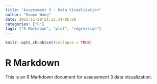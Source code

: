 ```yaml
---
title: "Assessment 3 - Data Visualization"
author: "Haoxu Wang"
date: 2021-11-08T21:13:14-05:00
categories: ["R"]
tags: ["R Markdown", "plot", "regression"]
---
```


```r
knitr::opts_chunk$set(collapse = TRUE)
```

# R Markdown

This is an R Markdown document for assessment 3 data visualization.

